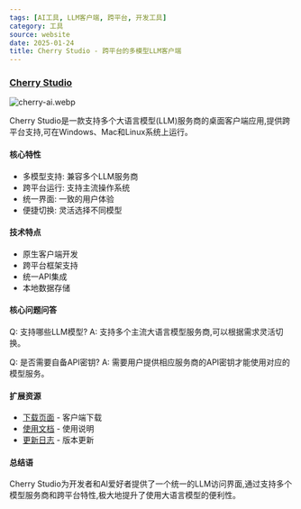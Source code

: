 ```yaml
---
tags: [AI工具, LLM客户端, 跨平台, 开发工具]
category: 工具
source: website
date: 2025-01-24
title: Cherry Studio - 跨平台的多模型LLM客户端
---
```


### [Cherry Studio](https://cherry-ai.com/)

![cherry-ai.webp](https://img.mengpeng.tech/i/2025/02/07/67a59b070c9db.webp)

Cherry Studio是一款支持多个大语言模型(LLM)服务商的桌面客户端应用,提供跨平台支持,可在Windows、Mac和Linux系统上运行。

#### 核心特性

- 多模型支持: 兼容多个LLM服务商
- 跨平台运行: 支持主流操作系统
- 统一界面: 一致的用户体验
- 便捷切换: 灵活选择不同模型

#### 技术特点

- 原生客户端开发
- 跨平台框架支持
- 统一API集成
- 本地数据存储

#### 核心问题问答

Q: 支持哪些LLM模型?
A: 支持多个主流大语言模型服务商,可以根据需求灵活切换。

Q: 是否需要自备API密钥?
A: 需要用户提供相应服务商的API密钥才能使用对应的模型服务。

#### 扩展资源

- [下载页面](https://cherry-ai.com/download) - 客户端下载
- [使用文档](https://cherry-ai.com/docs) - 使用说明
- [更新日志](https://cherry-ai.com/changelog) - 版本更新

#### 总结语

Cherry Studio为开发者和AI爱好者提供了一个统一的LLM访问界面,通过支持多个模型服务商和跨平台特性,极大地提升了使用大语言模型的便利性。 
